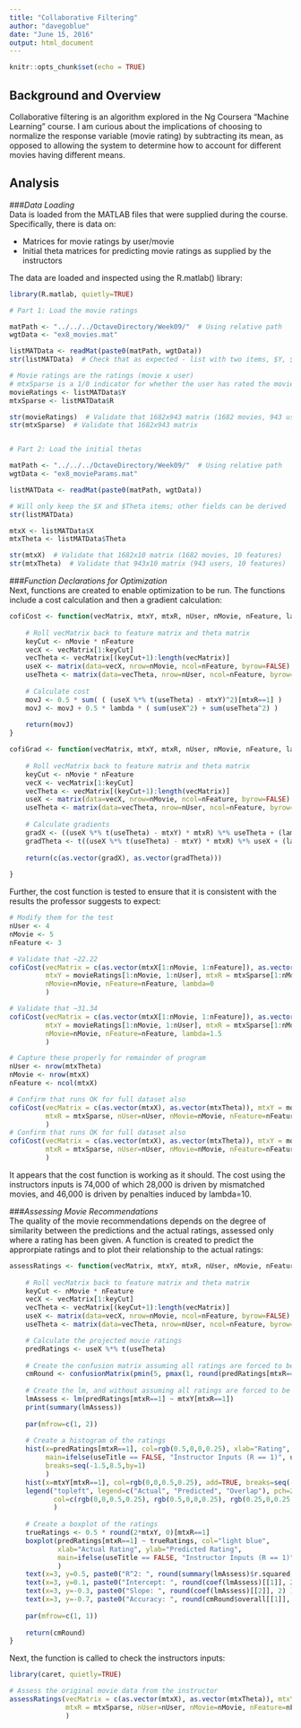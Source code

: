 ```yaml
---
title: "Collaborative Filtering"
author: "davegoblue"
date: "June 15, 2016"
output: html_document
---
```


```r
knitr::opts_chunk$set(echo = TRUE)
```

## Background and Overview  
Collaborative filtering is an algorithm explored in the Ng Coursera "Machine Learning" course.  I am curious about the implications of choosing to normalize the response variable (movie rating) by subtracting its mean, as opposed to allowing the system to determine how to account for different movies having different means.  

## Analysis
###_Data Loading_  
Data is loaded from the MATLAB files that were supplied during the course.  Specifically, there is data on:  
  
* Matrices for movie ratings by user/movie  
* Initial theta matrices for predicting movie ratings as supplied by the instructors  
  
The data are loaded and inspected using the R.matlab() library:
```r
library(R.matlab, quietly=TRUE)

# Part 1: Load the movie ratings

matPath <- "../../../OctaveDirectory/Week09/"  # Using relative path
wgtData <- "ex8_movies.mat"

listMATData <- readMat(paste0(matPath, wgtData))
str(listMATData)  # Check that as expected - list with two items, $Y, $R

# Movie ratings are the ratings (movie x user)
# mtxSparse is a 1/0 indicator for whether the user has rated the movie
movieRatings <- listMATData$Y
mtxSparse <- listMATData$R

str(movieRatings)  # Validate that 1682x943 matrix (1682 movies, 943 users)
str(mtxSparse)  # Validate that 1682x943 matrix


# Part 2: Load the initial thetas

matPath <- "../../../OctaveDirectory/Week09/"  # Using relative path
wgtData <- "ex8_movieParams.mat"

listMATData <- readMat(paste0(matPath, wgtData))

# Will only keep the $X and $Theta items; other fields can be derived
str(listMATData)

mtxX <- listMATData$X
mtxTheta <- listMATData$Theta

str(mtxX)  # Validate that 1682x10 matrix (1682 movies, 10 features)
str(mtxTheta)  # Validate that 943x10 matrix (943 users, 10 features)

```
  
###_Function Declarations for Optimization_  
Next, functions are created to enable optimization to be run.  The functions include a cost calculation and then a gradient calculation:  
```r

cofiCost <- function(vecMatrix, mtxY, mtxR, nUser, nMovie, nFeature, lambda) {
    
    # Roll vecMatrix back to feature matrix and theta matrix
    keyCut <- nMovie * nFeature
    vecX <- vecMatrix[1:keyCut]
    vecTheta <- vecMatrix[(keyCut+1):length(vecMatrix)]
    useX <- matrix(data=vecX, nrow=nMovie, ncol=nFeature, byrow=FALSE)
    useTheta <- matrix(data=vecTheta, nrow=nUser, ncol=nFeature, byrow=FALSE)
    
    # Calculate cost
    movJ <- 0.5 * sum( ( (useX %*% t(useTheta) - mtxY)^2)[mtxR==1] )
    movJ <- movJ + 0.5 * lambda * ( sum(useX^2) + sum(useTheta^2) )
    
    return(movJ)
}

cofiGrad <- function(vecMatrix, mtxY, mtxR, nUser, nMovie, nFeature, lambda) {
    
    # Roll vecMatrix back to feature matrix and theta matrix
    keyCut <- nMovie * nFeature
    vecX <- vecMatrix[1:keyCut]
    vecTheta <- vecMatrix[(keyCut+1):length(vecMatrix)]
    useX <- matrix(data=vecX, nrow=nMovie, ncol=nFeature, byrow=FALSE)
    useTheta <- matrix(data=vecTheta, nrow=nUser, ncol=nFeature, byrow=FALSE)
    
    # Calculate gradients
    gradX <- ((useX %*% t(useTheta) - mtxY) * mtxR) %*% useTheta + (lambda * useX)
    gradTheta <- t((useX %*% t(useTheta) - mtxY) * mtxR) %*% useX + (lambda * useTheta)
    
    return(c(as.vector(gradX), as.vector(gradTheta)))
    
}

```
  
Further, the cost function is tested to ensure that it is consistent with the results the professor suggests to expect:  
```r
# Modify them for the test
nUser <- 4
nMovie <- 5
nFeature <- 3

# Validate that ~22.22
cofiCost(vecMatrix = c(as.vector(mtxX[1:nMovie, 1:nFeature]), as.vector(mtxTheta[1:nUser, 1:nFeature])),
         mtxY = movieRatings[1:nMovie, 1:nUser], mtxR = mtxSparse[1:nMovie, 1:nUser], nUser=nUser,
         nMovie=nMovie, nFeature=nFeature, lambda=0
         )

# Validate that ~31.34
cofiCost(vecMatrix = c(as.vector(mtxX[1:nMovie, 1:nFeature]), as.vector(mtxTheta[1:nUser, 1:nFeature])),
         mtxY = movieRatings[1:nMovie, 1:nUser], mtxR = mtxSparse[1:nMovie, 1:nUser], nUser=nUser,
         nMovie=nMovie, nFeature=nFeature, lambda=1.5
         )

# Capture these properly for remainder of program
nUser <- nrow(mtxTheta)
nMovie <- nrow(mtxX)
nFeature <- ncol(mtxX)

# Confirm that runs OK for full dataset also
cofiCost(vecMatrix = c(as.vector(mtxX), as.vector(mtxTheta)), mtxY = movieRatings, 
         mtxR = mtxSparse, nUser=nUser, nMovie=nMovie, nFeature=nFeature, lambda=0
         )
# Confirm that runs OK for full dataset also
cofiCost(vecMatrix = c(as.vector(mtxX), as.vector(mtxTheta)), mtxY = movieRatings, 
         mtxR = mtxSparse, nUser=nUser, nMovie=nMovie, nFeature=nFeature, lambda=10
         )

```
  
It appears that the cost function is working as it should.  The cost using the instructors inputs is 74,000 of which 28,000 is driven by mismatched movies, and 46,000 is driven by penalties induced by lambda=10.
  
###_Assessing Movie Recommendations_  
The quality of the movie recommendations depends on the degree of similarity between the predictions and the actual ratings, assessed only where a rating has been given.  A function is created to predict the approrpiate ratings and to plot their relationship to the actual ratings:  
```r
assessRatings <- function(vecMatrix, mtxY, mtxR, nUser, nMovie, nFeature, lambda, useTitle=FALSE) {
    
    # Roll vecMatrix back to feature matrix and theta matrix
    keyCut <- nMovie * nFeature
    vecX <- vecMatrix[1:keyCut]
    vecTheta <- vecMatrix[(keyCut+1):length(vecMatrix)]
    useX <- matrix(data=vecX, nrow=nMovie, ncol=nFeature, byrow=FALSE)
    useTheta <- matrix(data=vecTheta, nrow=nUser, ncol=nFeature, byrow=FALSE)

    # Calculate the projected movie ratings
    predRatings <- useX %*% t(useTheta)
    
    # Create the confusion matrix assuming all ratings are forced to be 1-5
    cmRound <- confusionMatrix(pmin(5, pmax(1, round(predRatings[mtxR==1], 0) ) ), mtxY[mtxR==1])
    
    # Create the lm, and without assuming all ratings are forced to be 1-5
    lmAssess <- lm(predRatings[mtxR==1] ~ mtxY[mtxR==1])
    print(summary(lmAssess))
    
    par(mfrow=c(1, 2))
    
    # Create a histogram of the ratings
    hist(x=predRatings[mtxR==1], col=rgb(0.5,0,0,0.25), xlab="Rating", 
         main=ifelse(useTitle == FALSE, "Instructor Inputs (R == 1)", useTitle),
         breaks=seq(-1.5,8.5,by=1)
         )
    hist(x=mtxY[mtxR==1], col=rgb(0,0,0.5,0.25), add=TRUE, breaks=seq(-1.5,8.5,by=1))
    legend("topleft", legend=c("Actual", "Predicted", "Overlap"), pch=20, cex=0.9, pt.cex=3,
           col=c(rgb(0,0,0.5,0.25), rgb(0.5,0,0,0.25), rgb(0.25,0,0.25,0.5))
           )
    
    # Create a boxplot of the ratings
    trueRatings <- 0.5 * round(2*mtxY, 0)[mtxR==1]
    boxplot(predRatings[mtxR==1] ~ trueRatings, col="light blue", 
            xlab="Actual Rating", ylab="Predicted Rating",
            main=ifelse(useTitle == FALSE, "Instructor Inputs (R == 1)", useTitle)
            )
    text(x=3, y=0.5, paste0("R^2: ", round(summary(lmAssess)$r.squared, 2) ), adj=c(0, 0), cex=0.8 )
    text(x=3, y=0.1, paste0("Intercept: ", round(coef(lmAssess)[[1]], 2) ), adj=c(0, 0) , cex=0.8)
    text(x=3, y=-0.3, paste0("Slope: ", round(coef(lmAssess)[[2]], 2) ), adj=c(0, 0) , cex=0.8)
    text(x=3, y=-0.7, paste0("Accuracy: ", round(cmRound$overall[[1]], 2) ), adj=c(0, 0) , cex=0.8)
    
    par(mfrow=c(1, 1))
    
    return(cmRound)
}
```
  
Next, the function is called to check the instructors inputs:  
```r
library(caret, quietly=TRUE)

# Assess the original movie data from the instructor
assessRatings(vecMatrix = c(as.vector(mtxX), as.vector(mtxTheta)), mtxY = movieRatings, 
              mtxR = mtxSparse, nUser=nUser, nMovie=nMovie, nFeature=nFeature, lambda=10
              )

```

